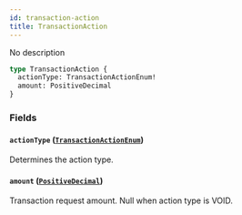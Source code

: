 ```yaml
---
id: transaction-action
title: TransactionAction
---
```


No description

```graphql
type TransactionAction {
  actionType: TransactionActionEnum!
  amount: PositiveDecimal
}
```

### Fields

#### `actionType` ([`TransactionActionEnum`](../../../developer/api-reference/enums/transaction-action-enum))

Determines the action type.

#### `amount` ([`PositiveDecimal`](../../../developer/api-reference/scalars/positive-decimal))

Transaction request amount. Null when action type is VOID.
